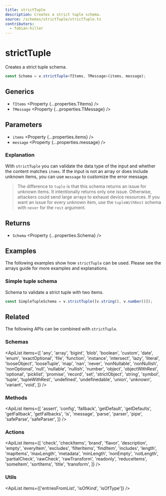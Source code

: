 ```yaml
---
title: strictTuple
description: Creates a strict tuple schema.
source: /schemas/strictTuple/strictTuple.ts
contributors:
  - fabian-hiller
---
```



# strictTuple

Creates a strict tuple schema.

```ts
const Schema = v.strictTuple<TItems, TMessage>(items, message);
```

## Generics

- `TItems` <Property {...properties.TItems} />
- `TMessage` <Property {...properties.TMessage} />

## Parameters

- `items` <Property {...properties.items} />
- `message` <Property {...properties.message} />

### Explanation

With `strictTuple` you can validate the data type of the input and whether the content matches `items`. If the input is not an array or does include unknown items, you can use `message` to customize the error message.

> The difference to <Link href="../tuple/">`tuple`</Link> is that this schema returns an issue for unknown items. It intentionally returns only one issue. Otherwise, attackers could send large arrays to exhaust device resources. If you want an issue for every unknown item, use the <Link href="../tupleWithRest/">`tupleWithRest`</Link> schema with <Link href="../never/">`never`</Link> for the `rest` argument.

## Returns

- `Schema` <Property {...properties.Schema} />

## Examples

The following examples show how `strictTuple` can be used. Please see the <Link href="/guides/arrays/">arrays guide</Link> for more examples and explanations.

### Simple tuple schema

Schema to validate a strict tuple with two items.

```ts
const SimpleTupleSchema = v.strictTuple([v.string(), v.number()]);
```

## Related

The following APIs can be combined with `strictTuple`.

### Schemas

<ApiList
  items={[
    'any',
    'array',
    'bigint',
    'blob',
    'boolean',
    'custom',
    'date',
    'enum',
    'exactOptional',
    'file',
    'function',
    'instance',
    'intersect',
    'lazy',
    'literal',
    'looseObject',
    'looseTuple',
    'map',
    'nan',
    'never',
    'nonNullable',
    'nonNullish',
    'nonOptional',
    'null',
    'nullable',
    'nullish',
    'number',
    'object',
    'objectWithRest',
    'optional',
    'picklist',
    'promise',
    'record',
    'set',
    'strictObject',
    'string',
    'symbol',
    'tuple',
    'tupleWithRest',
    'undefined',
    'undefinedable',
    'union',
    'unknown',
    'variant',
    'void',
  ]}
/>

### Methods

<ApiList
  items={[
    'assert',
    'config',
    'fallback',
    'getDefault',
    'getDefaults',
    'getFallback',
    'getFallbacks',
    'is',
    'message',
    'parse',
    'parser',
    'pipe',
    'safeParse',
    'safeParser',
  ]}
/>

### Actions

<ApiList
  items={[
    'check',
    'checkItems',
    'brand',
    'flavor',
    'description',
    'empty',
    'everyItem',
    'excludes',
    'filterItems',
    'findItem',
    'includes',
    'length',
    'mapItems',
    'maxLength',
    'metadata',
    'minLength',
    'nonEmpty',
    'notLength',
    'partialCheck',
    'rawCheck',
    'rawTransform',
    'readonly',
    'reduceItems',
    'someItem',
    'sortItems',
    'title',
    'transform',
  ]}
/>

### Utils

<ApiList items={['entriesFromList', 'isOfKind', 'isOfType']} />
